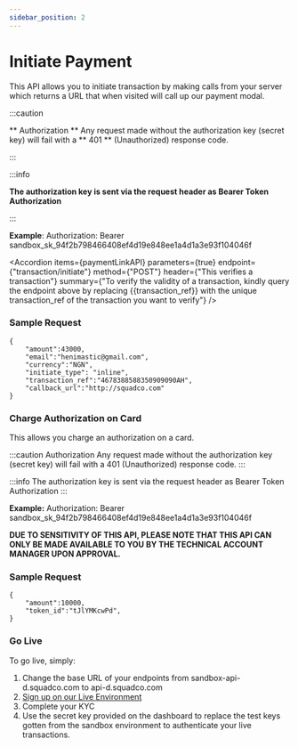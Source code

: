 ```yaml
---
sidebar_position: 2
---
```



# Initiate Payment

<p className="text-[#8899a8] font-normal text-xl">This API allows you to initiate transaction by making calls from your server which returns a URL that when visited will call up our payment modal. </p>

:::caution

** Authorization ** Any request made without the authorization key (secret key) will fail with a ** 401 ** (Unauthorized) response code.

:::

:::info

**The authorization key is sent via the request header as Bearer Token Authorization**

:::


**Example**:
Authorization: Bearer sandbox_sk_94f2b798466408ef4d19e848ee1a4d1a3e93f104046f




<ApiTest />

<Accordion 
    items={paymentLinkAPI} 
    parameters={true} 
    endpoint={"transaction/initiate"} 
    method={"POST"} 
    header={"This verifies a transaction"} 
    summary={"To verify the validity of a transaction, kindly query the endpoint above by replacing {{transaction_ref}} with the unique transaction_ref of the transaction you want to verify"}
/>

<AccordionCode items={paymentLinkResponse}/>



### Sample Request

```
{
    "amount":43000,
    "email":"henimastic@gmail.com",
    "currency":"NGN",
    "initiate_type": "inline",
    "transaction_ref":"4678388588350909090AH",
    "callback_url":"http://squadco.com"
}
```


### Charge Authorization on Card 
This allows you charge an authorization on a card. 

:::caution
Authorization Any request made without the authorization key (secret key) will fail with a 401 (Unauthorized) response code.
:::

:::info
The authorization key is sent via the request header as Bearer Token Authorization
::: 

**Example:**
Authorization: Bearer sandbox_sk_94f2b798466408ef4d19e848ee1a4d1a3e93f104046f

**DUE TO SENSITIVITY OF THIS API, PLEASE NOTE THAT THIS API CAN ONLY BE MADE AVAILABLE TO YOU BY THE TECHNICAL ACCOUNT MANAGER UPON APPROVAL.**

### Sample Request

```
{
    "amount":10000,
    "token_id":"tJlYMKcwPd",
}
```

### Go Live
To go live, simply: 

1. Change the base URL of your endpoints from sandbox-api-d.squadco.com to 
api-d.squadco.com
2. [Sign up on our Live Environment](https://dashboard.squadco.com/login)
3. Complete your KYC
4. Use the secret key provided on the dashboard to replace the test keys gotten from the sandbox environment to authenticate your live transactions.




<Script strategy="beforeInteractive" src={`https://checkout.squadco.com/widget/squad.min.js`} />







